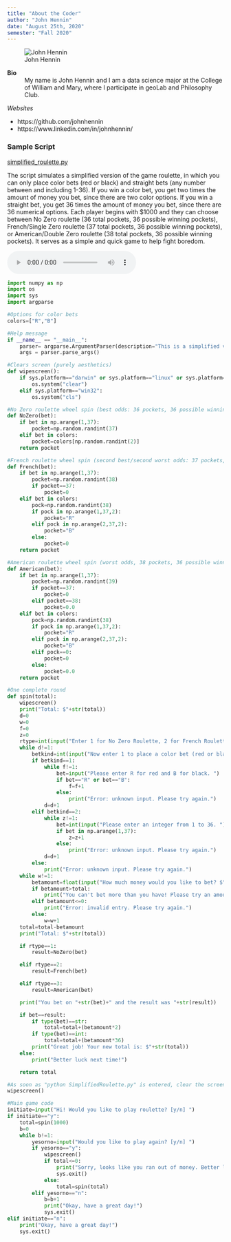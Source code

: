 ```yaml
---
title: "About the Coder"
author: "John Hennin"
date: "August 25th, 2020"
semester: "Fall 2020"
---
```


![John Hennin](https://www.wm.edu/as/data-science/researchlabs/geolab/images/spring-2020/hennin_john)

**Bio**
: My name is John Hennin and I am a data science major at the College of William and Mary, where I participate in geoLab and Philosophy Club.

*Websites*

* https://github.com/johnhennin
* https://www.linkedin.com/in/johnhennin/

### Sample Script
[simplified_roulette.py](scripts/simplified_roulette.py)

The script simulates a simplified version of the game roulette, in which you can only place color bets (red or black) and straight bets (any number between and including 1-36). If you win a color bet, you get two times the amount of money you bet, since there are two color options. If you win a straight bet, you get 36 times the amount of money you bet, since there are 36 numerical options. Each player begins with $1000 and they can choose between No Zero roulette (36 total pockets, 36 possible winning pockets), French/Single Zero roulette (37 total pockets, 36 possible winning pockets), or American/Double Zero roulette (38 total pockets, 36 possible winning pockets). It serves as a simple and quick game to help fight boredom.

<audio controls>
<source src="audio/simplified_roulette.mp3">
</audio>

``` python
import numpy as np
import os
import sys
import argparse

#Options for color bets
colors=["R","B"]

#Help message
if __name__ == "__main__":
    parser= argparse.ArgumentParser(description="This is a simplified version of standard roulette. You can only place straight bets and color bets. Follow the prompts and enjoy!")
    args = parser.parse_args()

#Clears screen (purely aesthetics)
def wipescreen():
    if sys.platform=="darwin" or sys.platform=="linux" or sys.platform=="linux2":
        os.system("clear")
    elif sys.platform=="win32":
        os.system("cls")

#No Zero roulette wheel spin (best odds: 36 pockets, 36 possible winning pockets)
def NoZero(bet):
    if bet in np.arange(1,37):
        pocket=np.random.randint(37)
    elif bet in colors:
        pocket=colors[np.random.randint(2)]
    return pocket

#French roulette wheel spin (second best/second worst odds: 37 pockets, 36 possible winning pockets)
def French(bet):
    if bet in np.arange(1,37):
        pocket=np.random.randint(38)
        if pocket==37:
            pocket=0
    elif bet in colors:
        pock=np.random.randint(38)
        if pock in np.arange(1,37,2):
            pocket="R"
        elif pock in np.arange(2,37,2):
            pocket="B"
        else:
            pocket=0
    return pocket

#American roulette wheel spin (worst odds, 38 pockets, 36 possible winning pockets)
def American(bet):
    if bet in np.arange(1,37):
        pocket=np.random.randint(39)
        if pocket==37:
            pocket=0
        elif pocket==38:
            pocket=0.0
    elif bet in colors:
        pock=np.random.randint(38)
        if pock in np.arange(1,37,2):
            pocket="R"
        elif pock in np.arange(2,37,2):
            pocket="B"
        elif pock==0:
            pocket=0
        else:
            pocket=0.0
    return pocket

#One complete round
def spin(total):
    wipescreen()
    print("Total: $"+str(total))
    d=0
    w=0
    f=0
    z=0
    rtype=int(input("Enter 1 for No Zero Roulette, 2 for French Roulette (Single Zero), and 3 for American Roulette (Double Zero). "))
    while d!=1:
        betkind=int(input("Now enter 1 to place a color bet (red or black) and 2 to place a straight bet (any integer from 1 to 36). "))
        if betkind==1:
            while f!=1:
                bet=input("Please enter R for red and B for black. ")
                if bet=="R" or bet=="B":
                    f=f+1
                else:
                    print("Error: unknown input. Please try again.")
            d=d+1
        elif betkind==2:
            while z!=1:
                bet=int(input("Please enter an integer from 1 to 36. "))
                if bet in np.arange(1,37):
                    z=z+1
                else:
                    print("Error: unknown input. Please try again.")
            d=d+1
        else:
            print("Error: unknown input. Please try again.")
    while w!=1:
        betamount=float(input("How much money would you like to bet? $"))
        if betamount>total:
            print("You can't bet more than you have! Please try an amount less than "+str(total))
        elif betamount<=0:
            print("Error: invalid entry. Please try again.")
        else:
            w=w+1
    total=total-betamount
    print("Total: $"+str(total))

    if rtype==1:
        result=NoZero(bet)

    elif rtype==2:
        result=French(bet)

    elif rtype==3:
        result=American(bet)

    print("You bet on "+str(bet)+" and the result was "+str(result))

    if bet==result:
        if type(bet)==str:
            total=total+(betamount*2)
        if type(bet)==int:
            total=total+(betamount*36)
        print("Great job! Your new total is: $"+str(total))
    else:
        print("Better luck next time!")

    return total

#As soon as "python SimplifiedRoulette.py" is entered, clear the screen for game
wipescreen()

#Main game code
initiate=input("Hi! Would you like to play roulette? [y/n] ")
if initiate=="y":
    total=spin(1000)
    b=0
    while b!=1:
        yesorno=input("Would you like to play again? [y/n] ")
        if yesorno=="y":
            wipescreen()
            if total<=0:
                print("Sorry, looks like you ran out of money. Better luck next time!")
                sys.exit()
            else:
                total=spin(total)
        elif yesorno=="n":
            b=b+1
            print("Okay, have a great day!")
            sys.exit()
elif initiate=="n":
    print("Okay, have a great day!")
    sys.exit()
```
